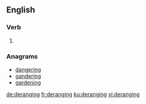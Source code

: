 ==English==

===Verb===
{{head|en|present participle}}

# {{present participle of|derange|lang=en|nocat=1}}

===Anagrams===
* [[dangering#English|dangering]]
* [[gandering#English|gandering]]
* [[gardening#English|gardening]]

[[de:deranging]]
[[fr:deranging]]
[[ku:deranging]]
[[vi:deranging]]